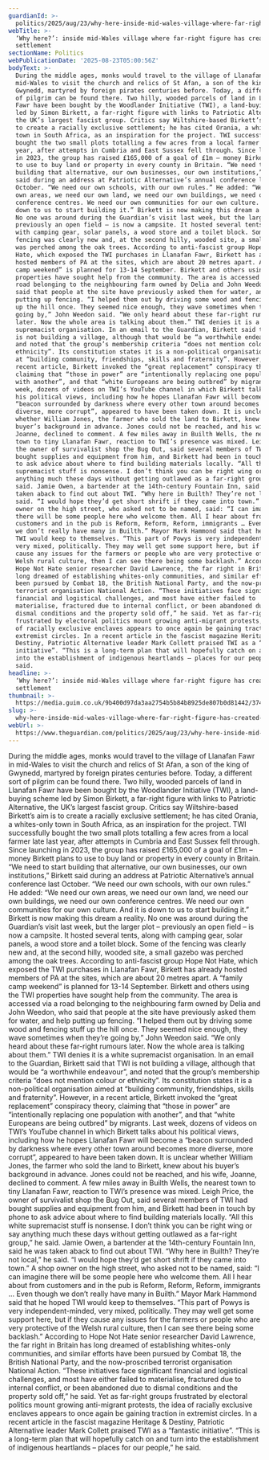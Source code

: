 ```yaml
---
guardianId: >-
  politics/2025/aug/23/why-here-inside-mid-wales-village-where-far-right-figure-has-created-a-settlement
webTitle: >-
  ‘Why here?’: inside mid-Wales village where far-right figure has created a
  settlement
sectionName: Politics
webPublicationDate: '2025-08-23T05:00:56Z'
bodyText: >-
  During the middle ages, monks would travel to the village of Llanafan Fawr in
  mid-Wales to visit the church and relics of St Afan, a son of the king of
  Gwynedd, martyred by foreign pirates centuries before. Today, a different sort
  of pilgrim can be found there. Two hilly, wooded parcels of land in Llanafan
  Fawr have been bought by the Woodlander Initiative (TWI), a land-buying scheme
  led by Simon Birkett, a far-right figure with links to Patriotic Alternative,
  the UK’s largest fascist group. Critics say Wiltshire-based Birkett’s aim is
  to create a racially exclusive settlement; he has cited Orania, a whites-only
  town in South Africa, as an inspiration for the project. TWI successfully
  bought the two small plots totalling a few acres from a local farmer late last
  year, after attempts in Cumbria and East Sussex fell through. Since launching
  in 2023, the group has raised £165,000 of a goal of £1m – money Birkett plans
  to use to buy land or property in every county in Britain. “We need to start
  building that alternative, our own businesses, our own institutions,” Birkett
  said during an address at Patriotic Alternative’s annual conference last
  October. “We need our own schools, with our own rules.” He added: “We need our
  own areas, we need our own land, we need our own buildings, we need our own
  conference centres. We need our own communities for our own culture. And it is
  down to us to start building it.” Birkett is now making this dream a reality.
  No one was around during the Guardian’s visit last week, but the larger plot –
  previously an open field – is now a campsite. It hosted several tents, along
  with camping gear, solar panels, a wood store and a toilet block. Some of the
  fencing was clearly new and, at the second hilly, wooded site, a small gazebo
  was perched among the oak trees. According to anti-fascist group Hope Not
  Hate, which exposed the TWI purchases in Llanafan Fawr, Birkett has already
  hosted members of PA at the sites, which are about 20 metres apart. A “family
  camp weekend” is planned for 13-14 September. Birkett and others using the TWI
  properties have sought help from the community. The area is accessed via a
  road belonging to the neighbouring farm owned by Delia and John Weedon, who
  said that people at the site have previously asked them for water, and help
  putting up fencing. “I helped them out by driving some wood and fencing stuff
  up the hill once. They seemed nice enough, they wave sometimes when they’re
  going by,” John Weedon said. “We only heard about these far-right rumours
  later. Now the whole area is talking about them.” TWI denies it is a white
  supremacist organisation. In an email to the Guardian, Birkett said that TWI
  is not building a village, although that would be “a worthwhile endeavour”,
  and noted that the group’s membership criteria “does not mention colour or
  ethnicity”. Its constitution states it is a non-political organisation aimed
  at “building community, friendships, skills and fraternity”. However, in a
  recent article, Birkett invoked the “great replacement” conspiracy theory,
  claiming that “those in power” are “intentionally replacing one population
  with another”, and that “white Europeans are being outbred” by migrants. Last
  week, dozens of videos on TWI’s YouTube channel in which Birkett talks about
  his political views, including how he hopes Llanafan Fawr will become a
  “beacon surrounded by darkness where every other town around becomes more
  diverse, more corrupt”, appeared to have been taken down. It is unclear
  whether William Jones, the farmer who sold the land to Birkett, knew about his
  buyer’s background in advance. Jones could not be reached, and his wife,
  Joanne, declined to comment. A few miles away in Builth Wells, the nearest
  town to tiny Llanafan Fawr, reaction to TWI’s presence was mixed. Leigh Price,
  the owner of survivalist shop the Bug Out, said several members of TWI had
  bought supplies and equipment from him, and Birkett had been in touch by phone
  to ask advice about where to find building materials locally. “All this white
  supremacist stuff is nonsense. I don’t think you can be right wing or say
  anything much these days without getting outlawed as a far-right group,” he
  said. Jamie Owen, a bartender at the 14th-century Fountain Inn, said he was
  taken aback to find out about TWI. “Why here in Builth? They’re not local,” he
  said. “I would hope they’d get short shrift if they came into town.” A shop
  owner on the high street, who asked not to be named, said: “I can imagine
  there will be some people here who welcome them. All I hear about from
  customers and in the pub is Reform, Reform, Reform, immigrants … Even though
  we don’t really have many in Builth.” Mayor Mark Hammond said that he hoped
  TWI would keep to themselves. “This part of Powys is very independent-minded,
  very mixed, politically. They may well get some support here, but if they
  cause any issues for the farmers or people who are very protective of the
  Welsh rural culture, then I can see there being some backlash.” According to
  Hope Not Hate senior researcher David Lawrence, the far right in Britain has
  long dreamed of establishing whites-only communities, and similar efforts have
  been pursued by Combat 18, the British National Party, and the now-proscribed
  terrorist organisation National Action. “These initiatives face significant
  financial and logistical challenges, and most have either failed to
  materialise, fractured due to internal conflict, or been abandoned due to
  dismal conditions and the property sold off,” he said. Yet as far-right groups
  frustrated by electoral politics mount growing anti-migrant protests, the idea
  of racially exclusive enclaves appears to once again be gaining traction in
  extremist circles. In a recent article in the fascist magazine Heritage &amp;
  Destiny, Patriotic Alternative leader Mark Collett praised TWI as a “fantastic
  initiative”. “This is a long-term plan that will hopefully catch on and turn
  into the establishment of indigenous heartlands – places for our people,” he
  said.
headline: >-
  ‘Why here?’: inside mid-Wales village where far-right figure has created a
  settlement
thumbnail: >-
  https://media.guim.co.uk/9b400d97da3aa2754b5b84b8925de807b0d81442/374_0_3751_3000/500.jpg
slug: >-
  why-here-inside-mid-wales-village-where-far-right-figure-has-created-a-settlement
webUrl: >-
  https://www.theguardian.com/politics/2025/aug/23/why-here-inside-mid-wales-village-where-far-right-figure-has-created-a-settlement
---
```

During the middle ages, monks would travel to the village of Llanafan Fawr in mid-Wales to visit the church and relics of St Afan, a son of the king of Gwynedd, martyred by foreign pirates centuries before. Today, a different sort of pilgrim can be found there. Two hilly, wooded parcels of land in Llanafan Fawr have been bought by the Woodlander Initiative (TWI), a land-buying scheme led by Simon Birkett, a far-right figure with links to Patriotic Alternative, the UK’s largest fascist group. Critics say Wiltshire-based Birkett’s aim is to create a racially exclusive settlement; he has cited Orania, a whites-only town in South Africa, as an inspiration for the project. TWI successfully bought the two small plots totalling a few acres from a local farmer late last year, after attempts in Cumbria and East Sussex fell through. Since launching in 2023, the group has raised £165,000 of a goal of £1m – money Birkett plans to use to buy land or property in every county in Britain. “We need to start building that alternative, our own businesses, our own institutions,” Birkett said during an address at Patriotic Alternative’s annual conference last October. “We need our own schools, with our own rules.” He added: “We need our own areas, we need our own land, we need our own buildings, we need our own conference centres. We need our own communities for our own culture. And it is down to us to start building it.” Birkett is now making this dream a reality. No one was around during the Guardian’s visit last week, but the larger plot – previously an open field – is now a campsite. It hosted several tents, along with camping gear, solar panels, a wood store and a toilet block. Some of the fencing was clearly new and, at the second hilly, wooded site, a small gazebo was perched among the oak trees. According to anti-fascist group Hope Not Hate, which exposed the TWI purchases in Llanafan Fawr, Birkett has already hosted members of PA at the sites, which are about 20 metres apart. A “family camp weekend” is planned for 13-14 September. Birkett and others using the TWI properties have sought help from the community. The area is accessed via a road belonging to the neighbouring farm owned by Delia and John Weedon, who said that people at the site have previously asked them for water, and help putting up fencing. “I helped them out by driving some wood and fencing stuff up the hill once. They seemed nice enough, they wave sometimes when they’re going by,” John Weedon said. “We only heard about these far-right rumours later. Now the whole area is talking about them.” TWI denies it is a white supremacist organisation. In an email to the Guardian, Birkett said that TWI is not building a village, although that would be “a worthwhile endeavour”, and noted that the group’s membership criteria “does not mention colour or ethnicity”. Its constitution states it is a non-political organisation aimed at “building community, friendships, skills and fraternity”. However, in a recent article, Birkett invoked the “great replacement” conspiracy theory, claiming that “those in power” are “intentionally replacing one population with another”, and that “white Europeans are being outbred” by migrants. Last week, dozens of videos on TWI’s YouTube channel in which Birkett talks about his political views, including how he hopes Llanafan Fawr will become a “beacon surrounded by darkness where every other town around becomes more diverse, more corrupt”, appeared to have been taken down. It is unclear whether William Jones, the farmer who sold the land to Birkett, knew about his buyer’s background in advance. Jones could not be reached, and his wife, Joanne, declined to comment. A few miles away in Builth Wells, the nearest town to tiny Llanafan Fawr, reaction to TWI’s presence was mixed. Leigh Price, the owner of survivalist shop the Bug Out, said several members of TWI had bought supplies and equipment from him, and Birkett had been in touch by phone to ask advice about where to find building materials locally. “All this white supremacist stuff is nonsense. I don’t think you can be right wing or say anything much these days without getting outlawed as a far-right group,” he said. Jamie Owen, a bartender at the 14th-century Fountain Inn, said he was taken aback to find out about TWI. “Why here in Builth? They’re not local,” he said. “I would hope they’d get short shrift if they came into town.” A shop owner on the high street, who asked not to be named, said: “I can imagine there will be some people here who welcome them. All I hear about from customers and in the pub is Reform, Reform, Reform, immigrants … Even though we don’t really have many in Builth.” Mayor Mark Hammond said that he hoped TWI would keep to themselves. “This part of Powys is very independent-minded, very mixed, politically. They may well get some support here, but if they cause any issues for the farmers or people who are very protective of the Welsh rural culture, then I can see there being some backlash.” According to Hope Not Hate senior researcher David Lawrence, the far right in Britain has long dreamed of establishing whites-only communities, and similar efforts have been pursued by Combat 18, the British National Party, and the now-proscribed terrorist organisation National Action. “These initiatives face significant financial and logistical challenges, and most have either failed to materialise, fractured due to internal conflict, or been abandoned due to dismal conditions and the property sold off,” he said. Yet as far-right groups frustrated by electoral politics mount growing anti-migrant protests, the idea of racially exclusive enclaves appears to once again be gaining traction in extremist circles. In a recent article in the fascist magazine Heritage &amp; Destiny, Patriotic Alternative leader Mark Collett praised TWI as a “fantastic initiative”. “This is a long-term plan that will hopefully catch on and turn into the establishment of indigenous heartlands – places for our people,” he said.
